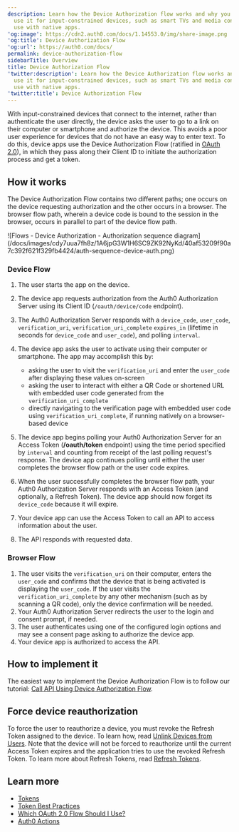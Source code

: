 ```yaml
---
description: Learn how the Device Authorization flow works and why you should
  use it for input-constrained devices, such as smart TVs and media consoles. For
  use with native apps.
'og:image': https://cdn2.auth0.com/docs/1.14553.0/img/share-image.png
'og:title': Device Authorization Flow
'og:url': https://auth0.com/docs/
permalink: device-authorization-flow
sidebarTitle: Overview
title: Device Authorization Flow
'twitter:description': Learn how the Device Authorization flow works and why you should
  use it for input-constrained devices, such as smart TVs and media consoles. For
  use with native apps.
'twitter:title': Device Authorization Flow
---
```

With input-constrained devices that connect to the internet, rather than authenticate the user directly, the device asks the user to go to a link on their computer or smartphone and authorize the device. This avoids a poor user experience for devices that do not have an easy way to enter text. To do this, device apps use the Device <Tooltip tip="Authorization Flow: Authorization grant (or workflow) specified in the OAuth 2.0 framework." cta="View Glossary" href="/docs/glossary?term=Authorization+Flow">Authorization Flow</Tooltip> (ratified in [OAuth 2.0](https://tools.ietf.org/html/rfc8628)), in which they pass along their <Tooltip tip="Client ID: Identification value given to your registered resource from Auth0." cta="View Glossary" href="/docs/glossary?term=Client+ID">Client ID</Tooltip> to initiate the authorization process and get a token.

## How it works

The Device Authorization Flow contains two different paths; one occurs on the device requesting authorization and the other occurs in a browser. The browser flow path, wherein a device code is bound to the session in the browser, occurs in parallel to part of the device flow path.

<Frame>![Flows - Device Authorization - Authorization sequence diagram](/docs/images/cdy7uua7fh8z/1A6jpG3W1H6SC9ZK92NyKd/40af53209f90a7c392f621f329fb4424/auth-sequence-device-auth.png)</Frame>

### Device Flow

1. The user starts the app on the device.
2. The device app requests authorization from the Auth0 Authorization Server using its Client ID (`/oauth/device/code` endpoint).
3. The Auth0 Authorization Server responds with a `device_code`, `user_code`, `verification_uri`, `verification_uri_complete` `expires_in` (lifetime in seconds for `device_code` and `user_code`), and polling `interval`.
4. The device app asks the user to activate using their computer or smartphone. The app may accomplish this by:

   * asking the user to visit the `verification_uri` and enter the `user_code` after displaying these values on-screen
   * asking the user to interact with either a QR Code or shortened URL with embedded user code generated from the `verification_uri_complete`
   * directly navigating to the verification page with embedded user code using `verification_uri_complete`, if running natively on a browser-based device
5. The device app begins polling your Auth0 Authorization Server for an Access Token (**/oauth/token** endpoint) using the time period specified by `interval` and counting from receipt of the last polling request's response. The device app continues polling until either the user completes the browser flow path or the user code expires.
6. When the user successfully completes the browser flow path, your Auth0 Authorization Server responds with an Access Token (and optionally, a Refresh Token). The device app should now forget its `device_code` because it will expire.
7. Your device app can use the Access Token to call an API to access information about the user.
8. The API responds with requested data.

### Browser Flow

1. The user visits the `verification_uri` on their computer, enters the `user_code` and confirms that the device that is being activated is displaying the `user_code`. If the user visits the `verification_uri_complete` by any other mechanism (such as by scanning a QR code), only the device confirmation will be needed.
2. Your Auth0 Authorization Server redirects the user to the login and consent prompt, if needed.
3. The user authenticates using one of the configured login options and may see a consent page asking to authorize the device app.
4. Your device app is authorized to access the API.

## How to implement it

The easiest way to implement the Device Authorization Flow is to follow our tutorial: [Call API Using Device Authorization Flow](/docs/get-started/authentication-and-authorization-flow/device-authorization-flow/call-your-api-using-the-device-authorization-flow).

## Force device reauthorization

To force the user to reauthorize a device, you must revoke the <Tooltip tip="Refresh Token: Token used to obtain a renewed Access Token without forcing users to log in again." cta="View Glossary" href="/docs/glossary?term=Refresh+Token">Refresh Token</Tooltip> assigned to the device. To learn how, read [Unlink Devices from Users](/docs/manage-users/user-accounts/unlink-devices-from-users). Note that the device will not be forced to reauthorize until the current <Tooltip tip="Access Token: Authorization credential, in the form of an opaque string or JWT, used to access an API." cta="View Glossary" href="/docs/glossary?term=Access+Token">Access Token</Tooltip> expires and the application tries to use the revoked Refresh Token. To learn more about Refresh Tokens, read [Refresh Tokens](/docs/secure/tokens/refresh-tokens).

## Learn more

* [Tokens](/docs/secure/tokens)
* [Token Best Practices](/docs/secure/tokens/token-best-practices)
* [Which OAuth 2.0 Flow Should I Use?](/docs/get-started/authentication-and-authorization-flow/which-oauth-2-0-flow-should-i-use)
* [Auth0 Actions](/docs/customize/actions)